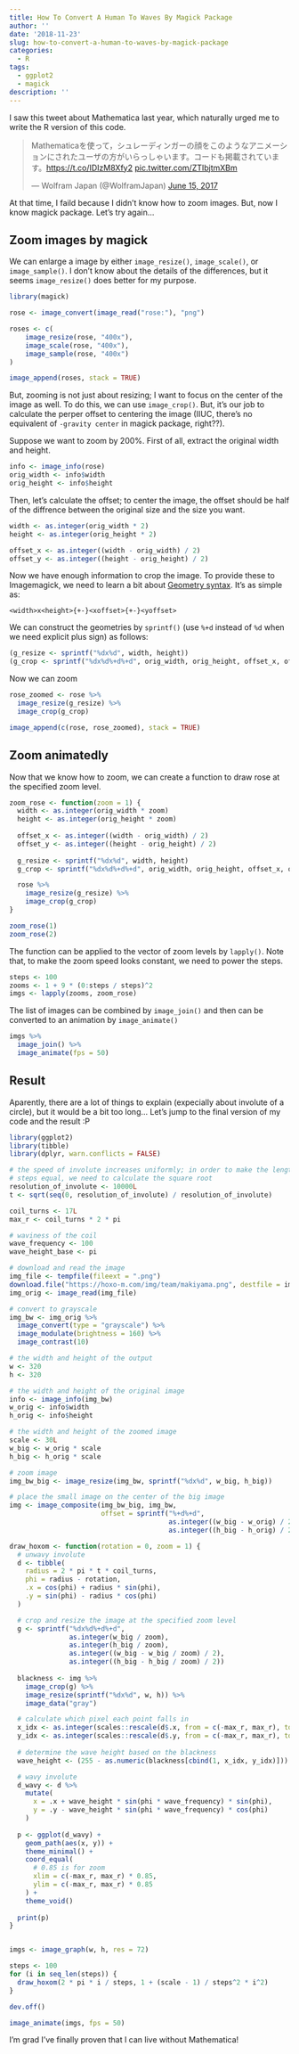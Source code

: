 ```yaml
---
title: How To Convert A Human To Waves By Magick Package
author: ''
date: '2018-11-23'
slug: how-to-convert-a-human-to-waves-by-magick-package
categories:
  - R
tags:
  - ggplot2
  - magick
description: ''
---
```


I saw this tweet about Mathematica last year, which naturally urged me to write the R version of this code.

<blockquote class="twitter-tweet"><p lang="ja" dir="ltr">Mathematicaを使って，シュレーディンガーの顔をこのようなアニメーションにされたユーザの方がいらっしゃいます。コードも掲載されています。<a href="https://t.co/IDIzM8Xfy2">https://t.co/IDIzM8Xfy2</a> <a href="https://t.co/ZTIbjtmXBm">pic.twitter.com/ZTIbjtmXBm</a></p>&mdash; Wolfram Japan (@WolframJapan) <a href="https://twitter.com/WolframJapan/status/875407701676785664?ref_src=twsrc%5Etfw">June 15, 2017</a></blockquote> <script async src="https://platform.twitter.com/widgets.js" charset="utf-8"></script>

At that time, I faild because I didn't know how to zoom images.
But, now I know magick package. Let's try again...

## Zoom images by magick

We can enlarge a image by either `image_resize()`, `image_scale()`, or `image_sample()`.
I don't know about the details of the differences, but it seems `image_resize()` does better for my purpose.

```r
library(magick)

rose <- image_convert(image_read("rose:"), "png")

roses <- c(
    image_resize(rose, "400x"),
    image_scale(rose, "400x"),
    image_sample(rose, "400x")
)

image_append(roses, stack = TRUE)
```

But, zooming is not just about resizing; I want to focus on the center of the image as well.
To do this, we can use `image_crop()`. But, it's our job to calculate the perper offset to centering the image (IIUC, there's no equivalent of `-gravity center` in magick package, right??).

Suppose we want to zoom by 200%. First of all, extract the original width and height.

```r
info <- image_info(rose)
orig_width <- info$width
orig_height <- info$height
```

Then, let's calculate the offset; to center the image, the offset should be half of the diffrence between the original size and the size you want.

```r
width <- as.integer(orig_width * 2)
height <- as.integer(orig_height * 2)

offset_x <- as.integer((width - orig_width) / 2)
offset_y <- as.integer((height - orig_height) / 2)
```

Now we have enough information to crop the image. To provide these to Imagemagick, we need to learn a bit about [Geometry syntax](https://www.imagemagick.org/Magick++/Geometry.html). It's as simple as:

```
<width>x<height>{+-}<xoffset>{+-}<yoffset>
```

We can construct the geometries by `sprintf()` (use `%+d` instead of `%d` when we need explicit plus sign) as follows:

```r
(g_resize <- sprintf("%dx%d", width, height))
(g_crop <- sprintf("%dx%d%+d%+d", orig_width, orig_height, offset_x, offset_y))
```

Now we can zoom

```r
rose_zoomed <- rose %>%
  image_resize(g_resize) %>% 
  image_crop(g_crop)

image_append(c(rose, rose_zoomed), stack = TRUE)
```

## Zoom animatedly

Now that we know how to zoom, we can create a function to draw rose at the specified zoom level.

```r
zoom_rose <- function(zoom = 1) {
  width <- as.integer(orig_width * zoom)
  height <- as.integer(orig_height * zoom)
  
  offset_x <- as.integer((width - orig_width) / 2)
  offset_y <- as.integer((height - orig_height) / 2)
  
  g_resize <- sprintf("%dx%d", width, height)
  g_crop <- sprintf("%dx%d%+d%+d", orig_width, orig_height, offset_x, offset_y)

  rose %>%
    image_resize(g_resize) %>% 
    image_crop(g_crop)
}

zoom_rose(1)
zoom_rose(2)
```

The function can be applied to the vector of zoom levels by `lapply()`.
Note that, to make the zoom speed looks constant, we need to power the steps.

```r
steps <- 100
zooms <- 1 + 9 * (0:steps / steps)^2
imgs <- lapply(zooms, zoom_rose)
```

The list of images can be combined by `image_join()` and then can be converted to an animation by `image_animate()`

```r
imgs %>%
  image_join() %>%
  image_animate(fps = 50)
```

## Result

Aparently, there are a lot of things to explain (expecially about involute of a circle), but it would be a bit too long... Let's jump to the final version of my code and the result :P

```r
library(ggplot2)
library(tibble)
library(dplyr, warn.conflicts = FALSE)

# the speed of involute increases uniformly; in order to make the lengths between
# steps equal, we need to calculate the square root
resolution_of_involute <- 10000L
t <- sqrt(seq(0, resolution_of_involute) / resolution_of_involute)

coil_turns <- 17L
max_r <- coil_turns * 2 * pi

# waviness of the coil
wave_frequency <- 100
wave_height_base <- pi

# download and read the image
img_file <- tempfile(fileext = ".png")
download.file("https://hoxo-m.com/img/team/makiyama.png", destfile = img_file, mode = "wb")
img_orig <- image_read(img_file)

# convert to grayscale
img_bw <- img_orig %>% 
  image_convert(type = "grayscale") %>%
  image_modulate(brightness = 160) %>% 
  image_contrast(10)

# the width and height of the output
w <- 320
h <- 320

# the width and height of the original image
info <- image_info(img_bw)
w_orig <- info$width
h_orig <- info$height

# the width and height of the zoomed image
scale <- 30L
w_big <- w_orig * scale
h_big <- h_orig * scale

# zoom image
img_bw_big <- image_resize(img_bw, sprintf("%dx%d", w_big, h_big))

# place the small image on the center of the big image
img <- image_composite(img_bw_big, img_bw,
                       offset = sprintf("%+d%+d",
                                        as.integer((w_big - w_orig) / 2),
                                        as.integer((h_big - h_orig) / 2)))

draw_hoxom <- function(rotation = 0, zoom = 1) {
  # unwavy involute
  d <- tibble(
    radius = 2 * pi * t * coil_turns,
    phi = radius - rotation,
    .x = cos(phi) + radius * sin(phi),
    .y = sin(phi) - radius * cos(phi)
  )

  # crop and resize the image at the specified zoom level
  g <- sprintf("%dx%d%+d%+d",
               as.integer(w_big / zoom),
               as.integer(h_big / zoom),
               as.integer((w_big - w_big / zoom) / 2),
               as.integer((h_big - h_big / zoom) / 2))
  
  blackness <- img %>%
    image_crop(g) %>%
    image_resize(sprintf("%dx%d", w, h)) %>%
    image_data("gray")

  # calculate which pixel each point falls in
  x_idx <- as.integer(scales::rescale(d$.x, from = c(-max_r, max_r), to = c(1L, dim(blackness)[2])))
  y_idx <- as.integer(scales::rescale(d$.y, from = c(-max_r, max_r), to = c(dim(blackness)[3], 1L)))
  
  # determine the wave height based on the blackness
  wave_height <- (255 - as.numeric(blackness[cbind(1, x_idx, y_idx)])) / 256 * wave_height_base

  # wavy involute  
  d_wavy <- d %>% 
    mutate(
      x = .x + wave_height * sin(phi * wave_frequency) * sin(phi),
      y = .y - wave_height * sin(phi * wave_frequency) * cos(phi)
    )
  
  p <- ggplot(d_wavy) +
    geom_path(aes(x, y)) +
    theme_minimal() +
    coord_equal(
      # 0.85 is for zoom
      xlim = c(-max_r, max_r) * 0.85,
      ylim = c(-max_r, max_r) * 0.85
    ) +
    theme_void()
  
  print(p)
}


imgs <- image_graph(w, h, res = 72)

steps <- 100
for (i in seq_len(steps)) {
  draw_hoxom(2 * pi * i / steps, 1 + (scale - 1) / steps^2 * i^2)
}

dev.off()

image_animate(imgs, fps = 50)
```

I'm grad I've finally proven that I can live without Mathematica!